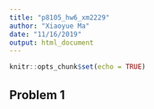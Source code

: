 ```yaml
---
title: "p8105_hw6_xm2229"
author: "Xiaoyue Ma"
date: "11/16/2019"
output: html_document
---
```


```r
knitr::opts_chunk$set(echo = TRUE)
```

## Problem 1